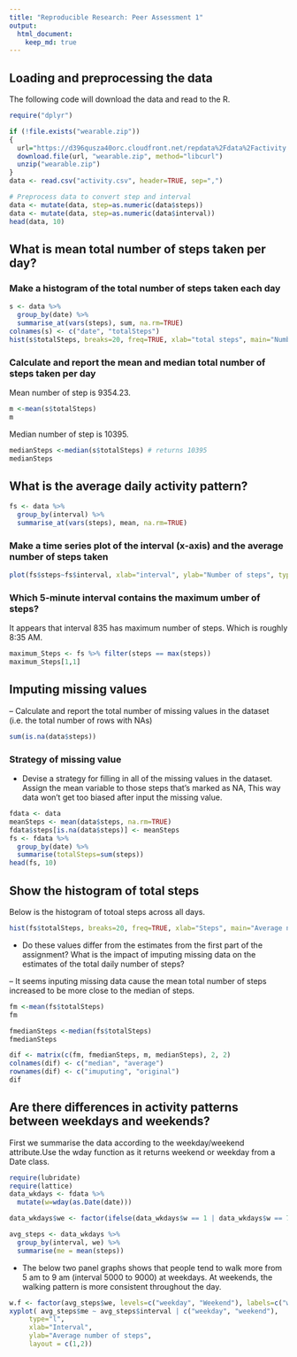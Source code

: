 ```yaml
---
title: "Reproducible Research: Peer Assessment 1"
output: 
  html_document:
    keep_md: true
---
```



## Loading and preprocessing the data
The following code will download the data and read to the R.

```r
require("dplyr")
```

```r
if (!file.exists("wearable.zip"))
{
  url="https://d396qusza40orc.cloudfront.net/repdata%2Fdata%2Factivity.zip"
  download.file(url, "wearable.zip", method="libcurl")
  unzip("wearable.zip")
}
data <- read.csv("activity.csv", header=TRUE, sep=",")

# Preprocess data to convert step and interval
data <- mutate(data, step=as.numeric(data$steps))
data <- mutate(data, step=as.numeric(data$interval))
head(data, 10)
```

## What is mean total number of steps taken per day?  

### Make a histogram of the total number of steps taken each day

```r
s <- data %>%
  group_by(date) %>%
  summarise_at(vars(steps), sum, na.rm=TRUE)
colnames(s) <- c("date", "totalSteps")
hist(s$totalSteps, breaks=20, freq=TRUE, xlab="total steps", main="Number of Steps histogram")
```

### Calculate and report the mean and median total number of steps taken per day

Mean number of step is 9354.23.
```r
m <-mean(s$totalSteps)
m
```
Median number of step is 10395.

```r
medianSteps <-median(s$totalSteps) # returns 10395
medianSteps
```
## What is the average daily activity pattern?
```r

fs <- data %>%
  group_by(interval) %>%
  summarise_at(vars(steps), mean, na.rm=TRUE)
```

### Make a time series plot of the interval (x-axis) and the average number of steps taken 

```r
plot(fs$steps~fs$interval, xlab="interval", ylab="Number of steps", type="l")
```

### Which 5-minute interval contains the maximum  umber of steps?

It appears that interval 835 has maximum number of steps. Which is roughly 8:35 AM.

```r
maximum_Steps <- fs %>% filter(steps == max(steps))
maximum_Steps[1,1]
```

## Imputing missing values

-- Calculate and report the total number of missing values in the dataset (i.e. the total 
number of rows with NAs)

```r
sum(is.na(data$steps))
```
### Strategy of missing value

* Devise a strategy for filling in all of the missing values in the dataset.
Assign the mean variable to those steps that's marked as NA, This way data won't get too biased after input the missing value.

```r
fdata <- data
meanSteps <- mean(data$steps, na.rm=TRUE)
fdata$steps[is.na(data$steps)] <- meanSteps
fs <- fdata %>%
  group_by(date) %>%
  summarise(totalSteps=sum(steps))
head(fs, 10)
```
## Show the histogram of total steps
Below is the histogram of totoal steps across all days.

```r
hist(fs$totalSteps, breaks=20, freq=TRUE, xlab="Steps", main="Average number of steps")
```

*  Do these values differ from the estimates from the first part of the assignment? What is the impact of imputing missing data on the estimates of the total daily number of steps?

-- It seems inputing missing data cause the mean total number of steps increased to be more close to the median of steps.

```r
fm <-mean(fs$totalSteps) 
fm

fmedianSteps <-median(fs$totalSteps)
fmedianSteps

dif <- matrix(c(fm, fmedianSteps, m, medianSteps), 2, 2)
colnames(dif) <- c("median", "average")
rownames(dif) <- c("imuputing", "original")
dif

```

## Are there differences in activity patterns between weekdays and weekends?
First we summarise the data according to the weekday/weekend attribute.Use the wday function as it returns weekend or weekday from a Date class.

```r
require(lubridate)
require(lattice)
data_wkdays <- fdata %>%
  mutate(w=wday(as.Date(date)))

data_wkdays$we <- factor(ifelse(data_wkdays$w == 1 | data_wkdays$w == 7, "weekend", "weekday"))

avg_steps <- data_wkdays %>%
  group_by(interval, we) %>%
  summarise(me = mean(steps))

```

* The below two panel graphs shows that people tend to walk more from 5 am to 9 am (interval 5000 to 9000) at weekdays. At weekends, the walking pattern is more consistent throughout the day.


```r
w.f <- factor(avg_steps$we, levels=c("weekday", "Weekend"), labels=c("weekday", "weekend"))
xyplot( avg_steps$me ~ avg_steps$interval | c("weekday", "weekend"), 
     type="l", 
     xlab="Interval",
     ylab="Average number of steps",
     layout = c(1,2))
```



